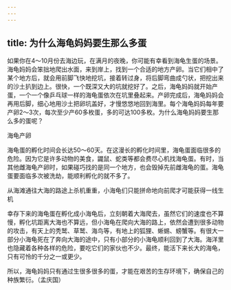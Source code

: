 ```yaml
---
---
---
```

title: 为什么海龟妈妈要生那么多蛋
---




如果你在4～10月份去海边玩，在满月的夜晚，你可能有幸看到海龟生蛋的场景。海龟妈妈会笨拙地爬出水面，来到岸上，找到一个合适的地方产卵。当它们相中了某个地方后，就会用前脚飞快地挖坑，接着转过身，将后脚弯曲成勺状，把挖出来的沙土扒到边上。很快，一个既深又大的坑就挖好了。之后，海龟妈妈就开始产蛋，一个一个像乒乓球一样的海龟蛋依次在坑里叠起来。产卵完成后，海龟妈妈会再用后脚，细心地用沙土把卵坑盖好，才慢悠悠地回到海里。每个海龟妈妈每年要产卵2～3次，每次至少产60多枚蛋，多的可达100多枚。为什么海龟妈妈要生那么多的蛋呢？

海龟产卵



海龟蛋的孵化时间会长达50～60天。在这漫长的孵化时间里，海龟蛋面临很多的危险。因为它是许多动物的美食，鼹鼠、蛇类等都会费尽心机找海龟蛋。有时，当其他雌海龟产卵时，如果碰巧找的是同一个地方，也会毁掉先前雌海龟的蛋。海龟蛋要面临多次被洗劫，能顺利孵化的就不多了。

从海滩通往大海的路途上杀机重重，小海龟们只能拼命地向前爬才可能获得一线生机



幸存下来的海龟蛋在孵化成小海龟后，立刻朝着大海爬去，虽然它们的速度也不算慢，孵化坑距离大海也不算远，但小海龟在爬向大海的路上，依然会遭到很多动物的攻击，有天上的秃鹫、草鹫、海鸟等，有地上的狐狸、蜥蜴、螃蟹等。有很大一部分小海龟死在了奔向大海的途中，只有小部分的小海龟顺利回到了大海。海洋里也隐藏着各种各样的危险，要吃它们的家伙也不少。最终，能活下来长大的海龟，只有可怜的千分之一或更少。

所以，海龟妈妈只有通过生很多很多的蛋，才能在艰苦的生存环境下，确保自己的种族繁衍。（孟庆国）